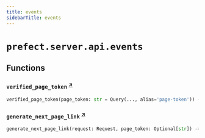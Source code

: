 ```yaml
---
title: events
sidebarTitle: events
---
```


# `prefect.server.api.events`

## Functions

### `verified_page_token` <sup><a href="https://github.com/PrefectHQ/prefect/blob/main/src/prefect/server/api/events.py#L165" target="_blank">↗</a></sup>

```python
verified_page_token(page_token: str = Query(..., alias='page-token')) -> str
```

### `generate_next_page_link` <sup><a href="https://github.com/PrefectHQ/prefect/blob/main/src/prefect/server/api/events.py#L246" target="_blank">↗</a></sup>

```python
generate_next_page_link(request: Request, page_token: Optional[str]) -> Optional[str]
```

